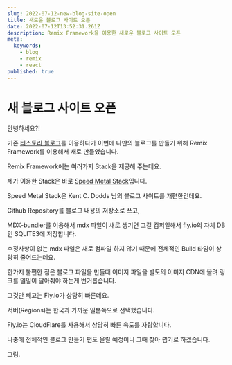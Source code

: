 ```yaml
---
slug: 2022-07-12-new-blog-site-open
title: 새로운 블로그 사이트 오픈
date: 2022-07-12T13:52:31.261Z
description: Remix Framework을 이용한 새로운 블로그 사이트 오픈
meta:
  keywords:
    - blog
    - remix
    - react
published: true
---
```


# 새 블로그 사이트 오픈

안녕하세요?!

기존 [티스토리 블로그](https://cpro95.tistory.com)를 이용하다가 이번에 나만의 블로그를 만들기 위해 Remix Framework를 이용해서 새로 만들었습니다.

Remix Framework에는 여러가지 Stack을 제공해 주는데요.

제가 이용한 Stack은 바로 [Speed Metal Stack](https://github.com/Girish21/speed-metal-stack)입니다.

Speed Metal Stack은 Kent C. Dodds 님의 블로그 사이트를 개편한건데요.

Github Repository를 블로그 내용의 저장소로 쓰고,

MDX-bundler를 이용해서 mdx 파일이 새로 생기면 그걸 컴퍼일해서 fly.io의 자체 DB인 SQLITE3에 저장합니다.

수정사항이 없는 mdx 파일은 새로 컴파일 하지 않기 때문에 전체적인 Build 타임이 상당히 줄어드는데요.

한가지 불편한 점은 블로그 파일을 만들때 이미지 파일을 별도의 이미지 CDN에 올려 링크를 일일이 달아줘야 하는게 번거롭습니다.

그것만 빼고는 Fly.io가 상당히 빠른데요.

서버(Regions)는 한국과 가까운 일본쪽으로 선택했습니다.

Fly.io는 CloudFlare를 사용해서 상당히 빠른 속도를 자랑합니다.

나중에 전체적인 블로그 만들기 편도 올릴 예정이니 그때 찾아 뵙기로 하겠습니다.

그럼.
